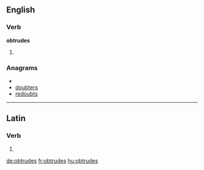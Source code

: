 ==English==

===Verb===
'''obtrudes'''

# {{third-person singular of|[[obtrude]]}}

===Anagrams===
* {{alphagram|bdeorstu}}
* [[doubters#English|doubters]]
* [[redoubts#English|redoubts]]

----

==Latin==

===Verb===
{{la-verb-form|obtrūdēs}}

# {{conjugation of|obtrudo|obtrūdō|2|s|fut|act|ind|lang=la}}
{{count page|[[Wiktionary:Page count]]}}

[[de:obtrudes]]
[[fr:obtrudes]]
[[hu:obtrudes]]